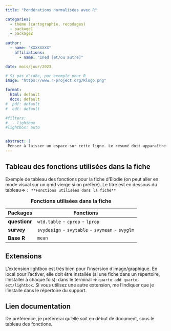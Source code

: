 ```yaml
---
title: "Pondérations normalisées avec R"

categories:
  - thème (cartographie, recodages)
  - package1
  - package2
  
author: 
  - name: "XXXXXXXX"
    affiliations:
      - name: "Ined [et/ou autre]"

date: mois/jour/2023

# Si pas d'idée, par exemple pour R
image: "https://www.r-project.org/Rlogo.png"

format: 
  html: default
  docx: default
#  pdf: default
#  odt: default

#filters:
#  - lightbox
#lightbox: auto


abstract: | 
 Penser à laisser un espace sur cette ligne. Le résumé doit apparaître en vert
---
```


## Tableau des fonctions utilisées dans la fiche

Exemple de tableau des fonctions pour la fiche d'Elodie (on peut aller en mode visual sur un qmd vierge si on préfère). 
Le titre est en dessous du tableau=> `: **Fonctions utilisées dans la fiche**`

| Packages      | Fonctions                                       |
|---------------|-------------------------------------------------|
| **questionr** | `wtd.table` - `cprop` - `lprop`                 |
| **survey**    | `svydesign` - `svytable` - `svymean` - `svyglm` |
| **Base R**    | `mean`                                          |

: **Fonctions utilisées dans la fiche**


## Extensions

L'extension lightbox est très bien pour l'insersion d'image/graphique. 
En local pour l'activer, elle doit être installée (si une fiche dans un répertoire, l'installer à chaque fois): 
dans le terminal => `quarto add quarto-ext/lightbox`. Si vous utilisez une autre extension, me l'indiquer que je l'installe dans le répertoire du support.


## Lien documentation

De préférence, je préfèrerai qu'elle soit en début de document, sous le tableau des fonctions.




